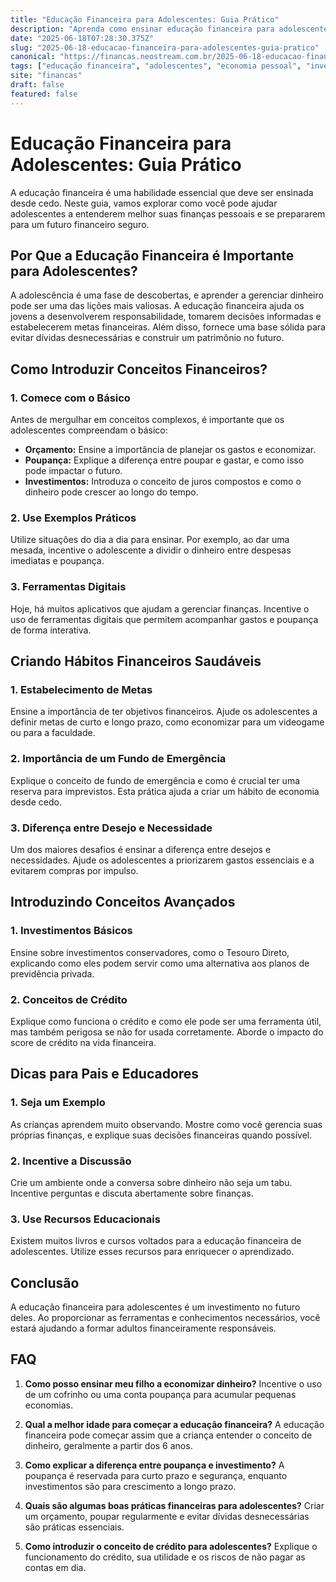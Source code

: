 ```yaml
---
title: "Educação Financeira para Adolescentes: Guia Prático"
description: "Aprenda como ensinar educação financeira para adolescentes de forma prática e eficaz. Dicas para economizar e investir com sabedoria."
date: "2025-06-18T07:28:30.375Z"
slug: "2025-06-18-educacao-financeira-para-adolescentes-guia-pratico"
canonical: "https://financas.neostream.com.br/2025-06-18-educacao-financeira-para-adolescentes-guia-pratico"
tags: ["educação financeira", "adolescentes", "economia pessoal", "investimentos básicos"]
site: "financas"
draft: false
featured: false
---
```


# Educação Financeira para Adolescentes: Guia Prático

A educação financeira é uma habilidade essencial que deve ser ensinada desde cedo. Neste guia, vamos explorar como você pode ajudar adolescentes a entenderem melhor suas finanças pessoais e se prepararem para um futuro financeiro seguro.

## Por Que a Educação Financeira é Importante para Adolescentes?

A adolescência é uma fase de descobertas, e aprender a gerenciar dinheiro pode ser uma das lições mais valiosas. A educação financeira ajuda os jovens a desenvolverem responsabilidade, tomarem decisões informadas e estabelecerem metas financeiras. Além disso, fornece uma base sólida para evitar dívidas desnecessárias e construir um patrimônio no futuro.

## Como Introduzir Conceitos Financeiros?

### 1. Comece com o Básico

Antes de mergulhar em conceitos complexos, é importante que os adolescentes compreendam o básico:

- **Orçamento:** Ensine a importância de planejar os gastos e economizar.
- **Poupança:** Explique a diferença entre poupar e gastar, e como isso pode impactar o futuro.
- **Investimentos:** Introduza o conceito de juros compostos e como o dinheiro pode crescer ao longo do tempo.

### 2. Use Exemplos Práticos

Utilize situações do dia a dia para ensinar. Por exemplo, ao dar uma mesada, incentive o adolescente a dividir o dinheiro entre despesas imediatas e poupança.

### 3. Ferramentas Digitais

Hoje, há muitos aplicativos que ajudam a gerenciar finanças. Incentive o uso de ferramentas digitais que permitem acompanhar gastos e poupança de forma interativa.

## Criando Hábitos Financeiros Saudáveis

### 1. Estabelecimento de Metas

Ensine a importância de ter objetivos financeiros. Ajude os adolescentes a definir metas de curto e longo prazo, como economizar para um videogame ou para a faculdade.

### 2. Importância de um Fundo de Emergência

Explique o conceito de fundo de emergência e como é crucial ter uma reserva para imprevistos. Esta prática ajuda a criar um hábito de economia desde cedo.

### 3. Diferença entre Desejo e Necessidade

Um dos maiores desafios é ensinar a diferença entre desejos e necessidades. Ajude os adolescentes a priorizarem gastos essenciais e a evitarem compras por impulso.

## Introduzindo Conceitos Avançados

### 1. Investimentos Básicos

Ensine sobre investimentos conservadores, como o Tesouro Direto, explicando como eles podem servir como uma alternativa aos planos de previdência privada.

### 2. Conceitos de Crédito

Explique como funciona o crédito e como ele pode ser uma ferramenta útil, mas também perigosa se não for usada corretamente. Aborde o impacto do score de crédito na vida financeira.

## Dicas para Pais e Educadores

### 1. Seja um Exemplo

As crianças aprendem muito observando. Mostre como você gerencia suas próprias finanças, e explique suas decisões financeiras quando possível.

### 2. Incentive a Discussão

Crie um ambiente onde a conversa sobre dinheiro não seja um tabu. Incentive perguntas e discuta abertamente sobre finanças.

### 3. Use Recursos Educacionais

Existem muitos livros e cursos voltados para a educação financeira de adolescentes. Utilize esses recursos para enriquecer o aprendizado.

## Conclusão

A educação financeira para adolescentes é um investimento no futuro deles. Ao proporcionar as ferramentas e conhecimentos necessários, você estará ajudando a formar adultos financeiramente responsáveis.

## FAQ

1. **Como posso ensinar meu filho a economizar dinheiro?**
   Incentive o uso de um cofrinho ou uma conta poupança para acumular pequenas economias.

2. **Qual a melhor idade para começar a educação financeira?**
   A educação financeira pode começar assim que a criança entender o conceito de dinheiro, geralmente a partir dos 6 anos.

3. **Como explicar a diferença entre poupança e investimento?**
   A poupança é reservada para curto prazo e segurança, enquanto investimentos são para crescimento a longo prazo.

4. **Quais são algumas boas práticas financeiras para adolescentes?**
   Criar um orçamento, poupar regularmente e evitar dívidas desnecessárias são práticas essenciais.

5. **Como introduzir o conceito de crédito para adolescentes?**
   Explique o funcionamento do crédito, sua utilidade e os riscos de não pagar as contas em dia.
